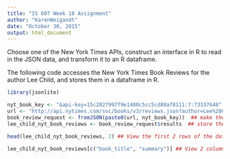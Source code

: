 ```yaml
---
title: "IS 607 Week 10 Assignment"
author: "KarenWeigandt"
date: "October 30, 2015"
output: html_document
---
```


Choose one of the New York Times APIs, construct an interface in R to read in the JSON data, and transform it to an R dataframe.

The following code accesses the New York Times Book Reviews for the author Lee Child, and stores them in a dataframe in R.

```r
library(jsonlite)

nyt_book_key <- "&api-key=15c2827997f9e1400c5cc5cd88af8111:7:73337648" ## store the api key so the API can be accessed
url <- "http://api.nytimes.com/svc/books/v3/reviews.json?author=Lee%20Child" ## web address to access using author name 
book_review_request <- fromJSON(paste0(url, nyt_book_key))  ## make the request, submit the API key and bring info into r
lee_child_nyt_book_reviews <- book_review_request$results  ## store the results, culling extraneous info

head(lee_child_nyt_book_reviews, 2) ## View the first 2 rows of the data frame

lee_child_nyt_book_reviews[c("book_title", "summary")] ## View 2 columns of interest from the data frame

```


